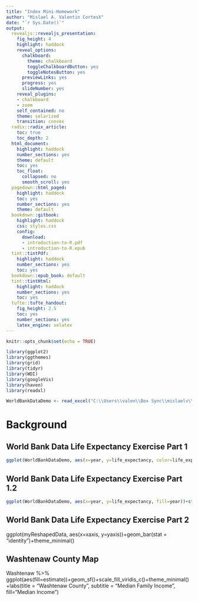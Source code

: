 ```yaml
---
title: "Index Mini-Homework"
author: "Mislael A. Valentin CortesX"
date: "`r Sys.Date()`"
output:
  revealjs::revealjs_presentation:
    fig_height: 4
    highlight: haddock
    reveal_options:
      chalkboard:
        theme: chalkboard
        toggleChalkboardButton: yes
        toggleNotesButton: yes
      previewLinks: yes
      progress: yes
      slideNumber: yes
    reveal_plugins:
    - chalkboard
    - zoom
    self_contained: no
    theme: solarized
    transition: convex
  radix::radix_article:
    toc: true
    toc_depth: 2
  html_document:
    highlight: haddock
    number_sections: yes
    theme: default
    toc: yes
    toc_float:
      collapsed: no
      smooth_scroll: yes
  pagedown::html_paged: 
    highlight: haddock
    toc: yes
    number_sections: yes
    theme: default
  bookdown::gitbook:
    highlight: haddock
    css: styles.css
    config:
      download:
      - introduction-to-R.pdf
      - introduction-to-R.epub
  tint::tintPdf:
    highlight: haddock
    number_sections: yes
    toc: yes
  bookdown::epub_book: default  
  tint::tintHtml:
    highlight: haddock
    number_sections: yes
    toc: yes
  tufte::tufte_handout:
    fig_height: 2.5
    toc: yes
    number_sections: yes
    latex_engine: xelatex
---
```


```r

knitr::opts_chunk$set(echo = TRUE)

```


```r
library(ggplot2)
library(ggthemes)
library(grid)
library(tidyr)
library(WDI)
library(googleVis)
library(haven)
library(readxl)

WorldBankDataDemo <- read_excel("C:\\Users\\valen\\Box Sync\\mislaelv\\homework\\WorldBankDataDemo.xlsx")

```


# Background

## World Bank Data Life Expectancy Exercise Part 1 


```r
ggplot(WorldBankDataDemo, aes(x=year, y=life_expectancy, color=life_expectancy))+geom_point()+scale_colour_gradientn(colours = rainbow(2))+theme_minimal()+labs(title = "Life expectancy by year", x="Year", y="Life Expectancy")
```

## World Bank Data Life Expectancy Exercise Part 1.2 

```r
ggplot(WorldBankDataDemo, aes(x=year, y=life_expectancy, fill=year))+stat_summary(fun.y = "mean", geom = "bar")+labs(title = "World Bank Data: Life Expectancy by Year", x="Year", y="Life Expectancy")+theme_minimal()
```



## World Bank Data Life Expectancy Exercise Part 2


ggplot(myReshapedData, aes(x=xaxis, y=yaxis))+geom_bar(stat = "identity")+theme_minimal()



## Washtenaw County Map

Washtenaw %>% ggplot(aes(fill=estimate))+geom_sf()+scale_fill_viridis_c()+theme_minimal()+labs(title = "Washtenaw County", subtitle = "Median Family Income", fill="Median Income")